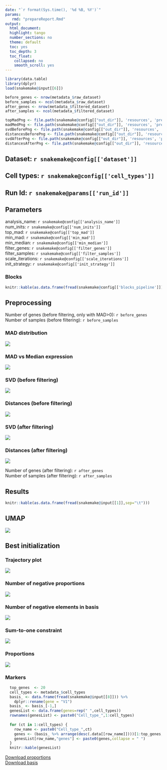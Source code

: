 ```yaml
---
date: "`r format(Sys.time(), '%d %B, %Y')`"
params:
   rmd: "prepareReport.Rmd"
output:
  html_document:
  highlight: tango
  number_sections: no
  theme: default
  toc: yes
  toc_depth: 3
  toc_float:
    collapsed: no
    smooth_scroll: yes
---
```

```r
library(data.table)
library(dplyr)
load(snakemake@input[[6]])

before_genes <- nrow(metadata_$raw_dataset)
before_samples <- ncol(metadata_$raw_dataset)
after_genes <- nrow(metadata_$filtered_dataset)
after_samples <- ncol(metadata_$filtered_dataset)

topMadPng <- file.path(snakemake@config[["out_dir"]], 'resources', 'preprocess', 'topMAD.png')
madMedPng <- file.path(snakemake@config[["out_dir"]], 'resources', 'preprocess', 'mad-med.png')
svdBeforePng <- file.path(snakemake@config[["out_dir"]], 'resources', 'preprocess', 'svdBefore.png')
distancesBeforePng <- file.path(snakemake@config[["out_dir"]], 'resources', 'preprocess', 'distancesBefore.png')
svdAfterPng <- file.path(snakemake@config[["out_dir"]], 'resources', 'preprocess', 'svdAfter.png')
distancesAfterPng <- file.path(snakemake@config[["out_dir"]], 'resources', 'preprocess', 'distancesAfter.png')
```

## Dataset: `r snakemake@config[['dataset']]`
## Cell types: `r snakemake@config[['cell_types']]`
## Run Id: `r snakemake@params[['run_id']]`

## Parameters
analysis_name: `r snakemake@config[['analysis_name']]`<br>
num_inits: `r snakemake@config[['num_inits']]`<br>
top_mad: `r snakemake@config[['top_mad']]`<br>
min_mad: `r snakemake@config[['min_mad']]`<br>
min_median: `r snakemake@config[['min_median']]`<br>
filter_genes: `r snakemake@config[['filter_genes']]`<br>
filter_samples: `r snakemake@config[['filter_samples']]`<br>
scale_iterations: `r snakemake@config[['scale_iterations']]`<br>
init_strategy: `r snakemake@config[['init_strategy']]`<br>

### Blocks
```r
knitr::kable(as.data.frame(fread(snakemake@config[['blocks_pipeline']])))
```

## Preprocessing
Number of genes (before filtering, only with MAD>0): `r before_genes`<br>
Number of samples (before filtering): `r before_samples`<br>

<h3>MAD distribution</h3>
<img src="`r base64enc::dataURI(file = topMadPng, mime = 'image/png', encoding = 'base64')`"></img>
<h3>MAD vs Median expression</h3>
<img src="`r base64enc::dataURI(file = madMedPng, mime = 'image/png', encoding = 'base64')`"></img>
<h3>SVD (before filtering)</h3>
<img src="`r base64enc::dataURI(file = svdBeforePng, mime = 'image/png', encoding = 'base64')`"></img>
<h3>Distances (before filtering)</h3>
<img src="`r base64enc::dataURI(file = distancesBeforePng, mime = 'image/png', encoding = 'base64')`"></img>
<h3>SVD (after filtering)</h3>
<img src="`r base64enc::dataURI(file = svdAfterPng, mime = 'image/png', encoding = 'base64')`"></img>
<h3>Distances (after filtering)</h3>
<img src="`r base64enc::dataURI(file = distancesAfterPng, mime = 'image/png', encoding = 'base64')`"></img>

Number of genes (after filtering): `r after_genes`<br>
Number of samples (after filtering): `r after_samples`<br>

## Results
```r
knitr::kable(as.data.frame(fread(snakemake@input[[1]],sep="\t")))
```
## UMAP
<img src="`r base64enc::dataURI(file = snakemake@input[[9]], mime = 'image/png', encoding = 'base64')`"></img>

## Best initialization
<h3>Trajectory plot</h3>
<img src="`r base64enc::dataURI(file = snakemake@input[[2]], mime = 'image/png', encoding = 'base64')`"></img>
<h3>Number of negative proportions</h3>
<img src="`r base64enc::dataURI(file = snakemake@input[[4]], mime = 'image/png', encoding = 'base64')`"></img>
<h3>Number of negative elements in basis</h3>
<img src="`r base64enc::dataURI(file = snakemake@input[[3]], mime = 'image/png', encoding = 'base64')`"></img>
<h3>Sum-to-one constraint</h3>
<img src="`r base64enc::dataURI(file = snakemake@input[[5]], mime = 'image/png', encoding = 'base64')`"></img>
<h3>Proportions</h3>
<img src="`r base64enc::dataURI(file = snakemake@input[[10]], mime = 'image/png', encoding = 'base64')`"></img>
<h3>Markers</h3>
```r
  top_genes  <- 20
  cell_types <- metadata_$cell_types
  basis_ <- data.frame(fread(snakemake@input[[8]])) %>%
    dplyr::rename(gene = "V1")
  basis_ <- basis_[-1,]
  genesList <- data.frame(genes=rep(" ",cell_types))
  rownames(genesList) <- paste0("Cell_type_",1:cell_types)
  
  for (ct in 1:cell_types) {
    row_name <- paste0("Cell_type_",ct)
    genes <- (basis_ %>% arrange(desc(.data[[row_name]])))[1:top_genes,"gene"]
    genesList[row_name,"genes"] <- paste0(genes,collapse = " ")
  }
  knitr::kable(genesList)
```

<a href="`r base64enc::dataURI(file = snakemake@input[[7]], mime = 'text', encoding = 'base64')`">Download proportions</a><br>
<a href="`r base64enc::dataURI(file = snakemake@input[[8]], mime = 'text', encoding = 'base64')`">Download basis</a><br>
